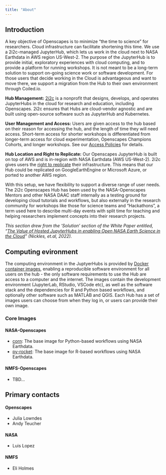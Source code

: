 ```yaml
---
title: "About"
---
```


## Introduction

A key objective of Openscapes is to minimize “the time to science” for researchers. Cloud infrastructure can facilitate shortening this time. We use a 2i2c-managed JupyterHub, which lets us work in the cloud next to NASA Earthdata in AWS region US-West-2. The purpose of the JupyterHub is to provide initial, exploratory experiences with cloud computing, and to provide a platform for running workshops. It is not meant to be a long-term solution to support on-going science work or software development. For those users that decide working in the Cloud is advantageous and want to move there, we support a migration from the Hub to their own environment through Coiled.io.

**Hub Management:** [2i2c](http://2i2c.org/) is a nonprofit that designs, develops, and operates JupyterHubs in the cloud for research and education, including Openscapes. 2i2c ensures that Hubs are cloud-vendor agnostic and are built using open-source software such as JupyterHub and Kubernetes. 

**User Management and Access:** Users are given access to the hub based on their 
reason for accessing the hub, and the length of time they will need access. Short-term
access for shorter workshops is differentiated from longer-term access for cloud 
experimentation, Openscapes Champions Cohorts, and longer workshops. See our
[Access Policies](access-policies.qmd) for details.

**Hub Location and Right to Replicate:** Our Openscapes JupyterHub is built on top of AWS and is in-region with NASA Earthdata (AWS US-West-2). 2i2c gives users the [right to replicate](https://2i2c.org/right-to-replicate/) their infrastructure. This means that our Hub could be replicated on GoogleEarthEngine or Microsoft Azure, or ported to another AWS region.

With this setup, we have flexibility to support a diverse range of user needs. The 2i2c Openscapes Hub has been used by the NASA-Openscapes Mentors and other NASA DAAC staff internally as a testing ground for developing cloud tutorials and workflows, but also externally in the research community for workshops like those for science teams and “Hackathons”, a term used here to describe multi-day events with split time for teaching and helping researchers implement concepts into their research projects. 

*This section drew from the ‘Solution’ section of the White Paper entitled, “[The Value of Hosted JupyterHubs in enabling Open NASA Earth Science in the Cloud](https://zenodo.org/records/7667299#.Y_Zxt3bMJPY)” (Nickles, et.al, 2022).*

## Computing evironment

The computing environment in the JuptyerHubs is provided by [Docker 
container images](https://www.docker.com/resources/what-container/), enabling a 
reproducible software environment for all users on the hub - the only software 
requirements to use the Hub are access to a computer and the internet. The images contain 
the development environment (JupyterLab, RStudio, VSCode etc), as well as the 
software stack and the dependencies for R and Python based workflows, and 
optionally other software such as MATLAB and QGIS. Each Hub has a set of 
images users can choose from when they log in, or users can provide their own image.

### Core Images

#### NASA-Openscapes

- [corn](https://github.com/NASA-Openscapes/corn): The base image for Python-based
  workflows using NASA Earthdata.
- [py-rocket](https://github.com/NASA-Openscapes/py-rocket): The base image for 
  R-based workflows using NASA Earthdata.

#### NMFS-Openscapes
- TBD...

## Primary contacts

#### Openscapes
- Julia Lowndes
- Andy Teucher

#### NASA
- Luis Lopez

#### NMFS
- Eli Holmes

